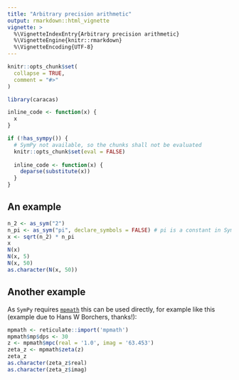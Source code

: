 ```yaml
---
title: "Arbitrary precision arithmetic"
output: rmarkdown::html_vignette
vignette: >
  %\VignetteIndexEntry{Arbitrary precision arithmetic}
  %\VignetteEngine{knitr::rmarkdown}
  %\VignetteEncoding{UTF-8}
---
```


```r
knitr::opts_chunk$set(
  collapse = TRUE,
  comment = "#>"
)
```

```r
library(caracas)
```

```r
inline_code <- function(x) {
  x
}

if (!has_sympy()) {
  # SymPy not available, so the chunks shall not be evaluated
  knitr::opts_chunk$set(eval = FALSE)
  
  inline_code <- function(x) {
    deparse(substitute(x))
  }
}
```

## An example

```r
n_2 <- as_sym("2")
n_pi <- as_sym("pi", declare_symbols = FALSE) # pi is a constant in SymPy
x <- sqrt(n_2) * n_pi
x
N(x)
N(x, 5)
N(x, 50)
as.character(N(x, 50))
```

## Another example

As `SymPy` requires [`mpmath`](https://mpmath.org/) this can be used directly, for example like this (example due to Hans W Borchers, thanks!):

```r
mpmath <- reticulate::import('mpmath')
mpmath$mp$dps <- 30
z <- mpmath$mpc(real = '1.0', imag = '63.453')
zeta_z <- mpmath$zeta(z)
zeta_z
as.character(zeta_z$real)
as.character(zeta_z$imag)
```

